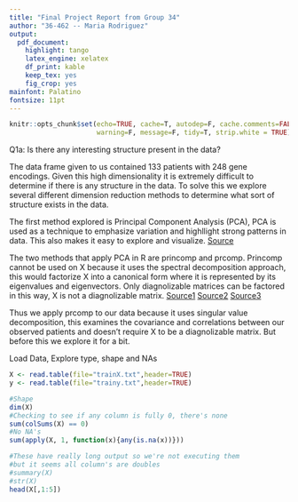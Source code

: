 ```yaml
---
title: "Final Project Report from Group 34"
author: "36-462 -- Maria Rodriguez"
output: 
  pdf_document: 
    highlight: tango
    latex_engine: xelatex
    df_print: kable
    keep_tex: yes
    fig_crop: yes
mainfont: Palatino
fontsize: 11pt
---
```

```r
knitr::opts_chunk$set(echo=TRUE, cache=T, autodep=F, cache.comments=FALSE, 
                      warning=F, message=F, tidy=T, strip.white = TRUE)
```

Q1a: Is there any interesting structure present in the data? 

The data frame given to us contained 133 patients with 248 gene encodings. Given this high dimensionality it is extremely difficult to determine if there is any structure in the data. To solve this we explore several different dimension reduction methods to determine what sort of structure exists in the data. 

The first method explored is Principal Component Analysis (PCA), PCA is used as a technique to emphasize variation and highllight strong patterns in data. This also makes it easy to explore and visualize. [Source](http://setosa.io/ev/principal-component-analysis/) 

The two methods that apply PCA in R are princomp and prcomp. Princomp cannot be used on X because it uses the spectral decomposition approach, this would factorize X into a canonical form where it is represented by its eigenvalues and eigenvectors. Only diagnolizable matrices can be factored in this way, X is not a diagnolizable matrix.
[Source1](http://www.sthda.com/english/articles/31-principal-component-methods-in-r-practical-guide/118-principal-component-analysis-in-r-prcomp-vs-princomp/)
[Source2](https://en.wikipedia.org/wiki/Eigendecomposition_of_a_matrix)
[Source3](https://en.wikipedia.org/wiki/Diagonalizable_matrix)

Thus we apply prcomp to our data because it uses singular value decomposition, this examines the covariance and correlations between our observed patients and doesn't require X to be a diagnolizable matrix. But before this we explore it for a bit.

Load Data, Explore type, shape and NAs
```r
X <- read.table(file="trainX.txt",header=TRUE)
y <- read.table(file="trainy.txt",header=TRUE)

#Shape
dim(X)
#Checking to see if any column is fully 0, there's none
sum(colSums(X) == 0)
#No NA's
sum(apply(X, 1, function(x){any(is.na(x))}))

#These have really long output so we're not executing them 
#but it seems all column's are doubles
#summary(X)
#str(X)
head(X[,1:5])
```

```r

```

